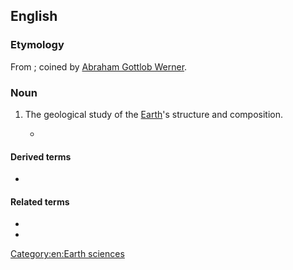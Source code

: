 ==English==

===Etymology===
From {{bor|en|de|Geognosie}}; coined by [[w:Abraham Gottlob Werner|Abraham Gottlob Werner]].

===Noun===
{{en-noun|-}}

# {{lb|en|obsolete|or|historical}} The geological study of the [[Earth]]'s structure and composition.
#* {{quote-book|en|year=1847|author=Edward Hitchcock|passage=Some writers divide Geology into two branches; 1. '''Geognosy''', or Positive Geology, which embraces only the known facts of the science. 2. Geogony, or Speculative Geology, which attempts to point out the causes of those facts, and the inferences that result from them.|title=Elementary Geology}}

====Derived terms====
* {{l|en|geognost}}

====Related terms====
* {{l|en|geognosis}}
* {{l|en|geognosist}}

[[Category:en:Earth sciences]]